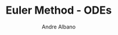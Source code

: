 ---
layout: ../../layouts/MarkdownPostLayout.astro
title: Euler Method - ODEs
author: Andre Albano
description: "Euler Method applied for numerically solving Ordinary Differential Equations."
pubDate: 2024-05-13T14:00:00
image:
  url: "/user-profile.png"
  alt: "write logo"
tags: ["programming", "algorithm", "sorting", "merge sort", "python"]
---